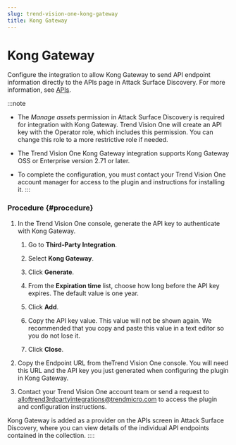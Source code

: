 ```yaml
---
slug: trend-vision-one-kong-gateway
title: Kong Gateway
---
```

# Kong Gateway

Configure the integration to allow Kong Gateway to send API endpoint information directly to the APIs page in Attack Surface Discovery. For more information, see [APIs](apis.mdx).

:::note

- The *Manage assets* permission in Attack Surface Discovery is required for integration with Kong Gateway. Trend Vision One will create an API key with the Operator role, which includes this permission. You can change this role to a more restrictive role if needed.

- The Trend Vision One Kong Gateway integration supports Kong Gateway OSS or Enterprise version 2.71 or later.

- To complete the configuration, you must contact your Trend Vision One account manager for access to the plugin and instructions for installing it.
:::

### Procedure {#procedure}

1.  In the Trend Vision One console, generate the API key to authenticate with Kong Gateway.

    1.  Go to **Third-Party Integration**.

    2.  Select **Kong Gateway**.

    3.  Click **Generate**.

    4.  From the **Expiration time** list, choose how long before the API key expires. The default value is one year.

    5.  Click **Add**.

    6.  Copy the API key value. This value will not be shown again. We recommended that you copy and paste this value in a text editor so you do not lose it.

    7.  Click **Close**.

2.  Copy the Endpoint URL from theTrend Vision One console. You will need this URL and the API key you just generated when configuring the plugin in Kong Gateway.

3.  Contact your Trend Vision One account team or send a request to alloftrend3rdpartyintegrations@trendmicro.com to access the plugin and configuration instructions.

Kong Gateway is added as a provider on the APIs screen in Attack Surface Discovery, where you can view details of the individual API endpoints contained in the collection.
::::
